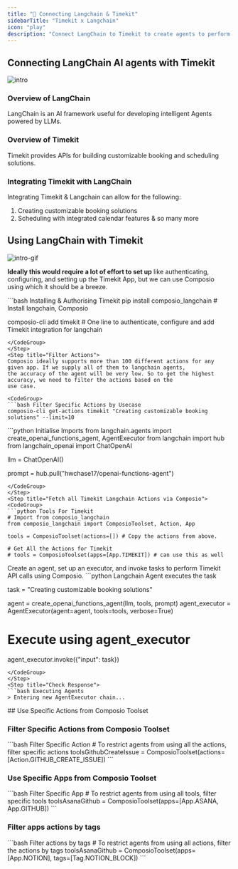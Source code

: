 ```yaml
---
title: "🚀 Connecting Langchain & Timekit"
sidebarTitle: "Timekit x Langchain"
icon: "play"
description: "Connect LangChain to Timekit to create agents to perform tasks using natural language"
---
```


## Connecting LangChain AI agents with Timekit
![intro](/media/intro.jpg)

### Overview of LangChain

LangChain is an AI framework useful for developing intelligent Agents powered by LLMs.

### Overview of Timekit

Timekit provides APIs for building customizable booking and scheduling solutions.

### Integrating Timekit with LangChain

Integrating Timekit & Langchain can allow for the following:

1. Creating customizable booking solutions
2. Scheduling with integrated calendar features
& so many more

## Using LangChain with Timekit
![intro-gif](/media/intro.gif)
<Steps>
<Step title="Setting Up the Environment">

**Ideally this would require a lot of effort to set up** like authenticating, configuring, and setting up the Timekit App, but we can use Composio using which it should be a breeze.

<CodeGroup>
```bash Installing & Authorising Timekit
pip install composio_langchain # Install langchain, Composio 

composio-cli add timekit # One line to authenticate, configure and add Timekit integration for langchain
```
</CodeGroup>
</Step>
<Step title="Filter Actions">
Composio ideally supports more than 100 different actions for any given app. If we supply all of them to langchain agents, 
the accuracy of the agent will be very low. So to get the highest accuracy, we need to filter the actions based on the 
use case.

<CodeGroup>
```bash Filter Specific Actions by Usecase
composio-cli get-actions timekit "Creating customizable booking solutions" --limit=10
```
</CodeGroup>

</Step>
<Step title="Import Base Packages">

<CodeGroup>
```python Initialise Imports
from langchain.agents import create_openai_functions_agent, AgentExecutor
from langchain import hub
from langchain_openai import ChatOpenAI


llm = ChatOpenAI()

prompt = hub.pull("hwchase17/openai-functions-agent")
```
</CodeGroup>
</Step>
<Step title="Fetch all Timekit Langchain Actions via Composio">
<CodeGroup>
```python Tools For Timekit
# Import from composio_langchain
from composio_langchain import ComposioToolset, Action, App

tools = ComposioToolset(actions=[]) # Copy the actions from above. 

# Get All the Actions for Timekit
# tools = ComposioToolset(apps=[App.TIMEKIT]) # can use this as well
```
</CodeGroup>
</Step>
<Step title="Execute the Agent">
Create an agent, set up an executor, and invoke tasks to perform Timekit API calls using Composio. 
<CodeGroup>
```python Langchain Agent executes the task

task = "Creating customizable booking solutions"

agent = create_openai_functions_agent(llm, tools, prompt)
agent_executor = AgentExecutor(agent=agent, tools=tools, verbose=True)

# Execute using agent_executor
agent_executor.invoke({"input": task})
```
</CodeGroup>
</Step>
<Step title="Check Response">
```bash Executing Agents
> Entering new AgentExecutor chain...
```
</Step>
</Steps>
## Use Specific Actions from Composio Toolset

### Filter Specific Actions from Composio Toolset

<CodeGroup>
```bash Filter Specific Action
# To restrict agents from using all the actions, filter specific actions
toolsGithubCreateIssue = ComposioToolset(actions=[Action.GITHUB_CREATE_ISSUE])
```
</CodeGroup>

### Use Specific Apps from Composio Toolset
<CodeGroup>
```bash Filter Specific App
# To restrict agents from using all tools, filter specific tools
toolsAsanaGithub = ComposioToolset(apps=[App.ASANA, App.GITHUB])
```
</CodeGroup>

### Filter apps actions by tags 
<CodeGroup>
```bash Filter actions by tags
# To restrict agents from using all actions, filter the actions by tags
toolsAsanaGithub = ComposioToolset(apps=[App.NOTION], tags=[Tag.NOTION_BLOCK])
```
</CodeGroup>

